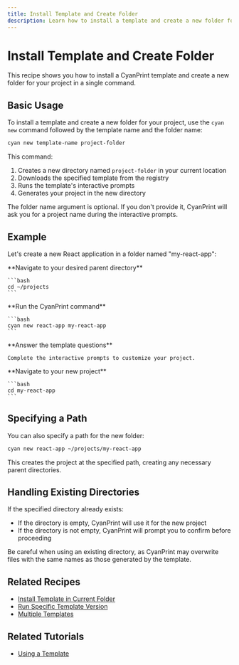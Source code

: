 ```yaml
---
title: Install Template and Create Folder
description: Learn how to install a template and create a new folder for your project
---
```


# Install Template and Create Folder

This recipe shows you how to install a CyanPrint template and create a new folder for your project in a single command.

## Basic Usage

To install a template and create a new folder for your project, use the `cyan new` command followed by the template name and the folder name:

```bash
cyan new template-name project-folder
```

This command:
1. Creates a new directory named `project-folder` in your current location
2. Downloads the specified template from the registry
3. Runs the template's interactive prompts
4. Generates your project in the new directory

<Callout type="info">
  The folder name argument is optional. If you don't provide it, CyanPrint will ask you for a project name during the interactive prompts.
</Callout>

## Example

Let's create a new React application in a folder named "my-react-app":

<Steps>
  <Step>
    **Navigate to your desired parent directory**
    
    ```bash
    cd ~/projects
    ```
  </Step>
  
  <Step>
    **Run the CyanPrint command**
    
    ```bash
    cyan new react-app my-react-app
    ```
  </Step>
  
  <Step>
    **Answer the template questions**
    
    Complete the interactive prompts to customize your project.
  </Step>
  
  <Step>
    **Navigate to your new project**
    
    ```bash
    cd my-react-app
    ```
  </Step>
</Steps>

## Specifying a Path

You can also specify a path for the new folder:

```bash
cyan new react-app ~/projects/my-react-app
```

This creates the project at the specified path, creating any necessary parent directories.

## Handling Existing Directories

If the specified directory already exists:

- If the directory is empty, CyanPrint will use it for the new project
- If the directory is not empty, CyanPrint will prompt you to confirm before proceeding

<Callout type="warning">
  Be careful when using an existing directory, as CyanPrint may overwrite files with the same names as those generated by the template.
</Callout>

## Related Recipes

- [Install Template in Current Folder](/docs/user/recipes/02_install-current-folder)
- [Run Specific Template Version](/docs/user/recipes/04_template-version)
- [Multiple Templates](/docs/user/recipes/05_multiple-templates)

## Related Tutorials

- [Using a Template](/docs/user/tutorial/01_use-template)
